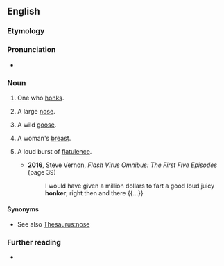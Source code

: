 ==English==

===Etymology===
{{suffix|en|honk|er}}

===Pronunciation===
* {{rhymes|ɒŋkə(r)|lang=en}}

===Noun===
{{en-noun}}

# One who [[honk]]s.
# {{lb|en|informal}} A large [[nose]].
# {{lb|en|informal}} A wild [[goose]].
# {{lb|en|slang|mostly|in the plural}} A woman's [[breast]].
# {{lb|en|slang}} A loud burst of [[flatulence]].
#* '''2016''', Steve Vernon, ''Flash Virus Omnibus: The First Five Episodes'' (page 39)
#*: I would have given a million dollars to fart a good loud juicy '''honker''', right then and there {{...}}

====Synonyms====
* See also [[Thesaurus:nose]]

===Further reading===
* {{R:OneLook}}